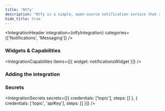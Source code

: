 ```yaml
---
title: 'Ntfy'
description: "Ntfy is a simple, open-source notification service that allows you to send and receive notifications across devices."
hide_title: true
---
```



<IntegrationHeader
    integration={ntfyIntegration}
    categories={['Notifications', 'Messaging']}
/>

### Widgets & Capabilities
<IntegrationCapabilites
    items={[{
        widget: notificationsWidget
    }]}
/>

### Adding the integration
<AddingIntegration />

### Secrets
<IntegrationSecrets secrets={[{
    credentials: ['topic'],
    steps: []
}, {
    credentials: ['topic', 'apiKey'],
    steps: []
}]} />
